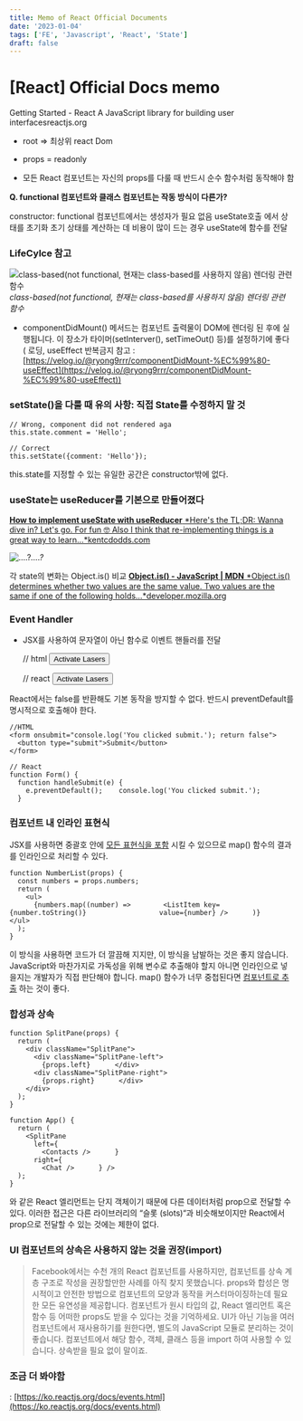 ```yaml
---
title: Memo of React Official Documents
date: '2023-01-04'
tags: ['FE', 'Javascript', 'React', 'State']
draft: false
---
```


# [React] Official Docs memo

Getting Started - React
A JavaScript library for building user interfacesreactjs.org

* root => 최상위 react Dom

* props = readonly

* 모든 React 컴포넌트는 자신의 props를 다룰 때 반드시 순수 함수처럼 동작해야 함

**Q. functional 컴포넌트와 클래스 컴포넌트는 작동 방식이 다른가?**

constructor: functional 컴포넌트에서는 생성자가 필요 없음
useState호출 에서 상태를 초기화
초기 상태를 계산하는 데 비용이 많이 드는 경우 useState에 함수를 전달

### LifeCylce 참고

![class-based(not functional, 현재는 class-based를 사용하지 않음) 렌더링 관련 함수](https://cdn-images-1.medium.com/max/2310/0*So5sqctZXGLNfI5c.png)*class-based(not functional, 현재는 class-based를 사용하지 않음) 렌더링 관련 함수*

* componentDidMount() 메서드는 컴포넌트 출력물이 DOM에 렌더링 된 후에 실행됩니다. 이 장소가 타이머(setInterver(), setTimeOut() 등)를 설정하기에 좋다 ( 로딩, useEffect 반복금지 참고 : [https://velog.io/@ryong9rrr/componentDidMount-%EC%99%80-useEffect](https://velog.io/@ryong9rrr/componentDidMount-%EC%99%80-useEffect))

### setState()을 다룰 때 유의 사항: 직접 State를 수정하지 말 것

    // Wrong, component did not rendered aga
    this.state.comment = 'Hello';

    // Correct
    this.setState({comment: 'Hello'});

this.state를 지정할 수 있는 유일한 공간은 constructor밖에 없다.

### useState는 useReducer를 기본으로 만들어졌다
[**How to implement useState with useReducer**
*Here's the TL;DR: Wanna dive in? Let's go. For fun 🤓 Also I think that re-implementing things is a great way to learn…*kentcdodds.com](https://kentcdodds.com/blog/how-to-implement-usestate-with-usereducer)

![….?](https://cdn-images-1.medium.com/max/3084/1*QaucPzpQvznviWQrzoMP-w.png)*….?*

각 state의 변화는 Object.is() 비교
[**Object.is() - JavaScript | MDN**
*Object.is() determines whether two values are the same value. Two values are the same if one of the following holds…*developer.mozilla.org](https://developer.mozilla.org/en-US/docs/Web/JavaScript/Reference/Global_Objects/Object/is#description)

### Event Handler

* JSX를 사용하여 문자열이 아닌 함수로 이벤트 핸들러를 전달

    // html
    <button onclick="activateLasers()">
      Activate Lasers
    </button>
    
    // react
    <button onClick={activateLasers}>  Activate Lasers</button>

React에서는 false를 반환해도 기본 동작을 방지할 수 없다. 반드시 preventDefault를 명시적으로 호출해야 한다.

    //HTML
    <form onsubmit="console.log('You clicked submit.'); return false">
      <button type="submit">Submit</button>
    </form>
    
    // React
    function Form() {
      function handleSubmit(e) {
        e.preventDefault();    console.log('You clicked submit.');
      }

### 컴포넌트 내 인라인 표현식

JSX를 사용하면 중괄호 안에 [모든 표현식을 포함](https://ko.reactjs.org/docs/introducing-jsx.html#embedding-expressions-in-jsx) 시킬 수 있으므로 map() 함수의 결과를 인라인으로 처리할 수 있다.

    function NumberList(props) {
      const numbers = props.numbers;
      return (
        <ul>
          {numbers.map((number) =>        <ListItem key={number.toString()}                  value={number} />      )}    </ul>
      );
    }

이 방식을 사용하면 코드가 더 깔끔해 지지만, 이 방식을 남발하는 것은 좋지 않습니다. JavaScript와 마찬가지로 가독성을 위해 변수로 추출해야 할지 아니면 인라인으로 넣을지는 개발자가 직접 판단해야 합니다. map() 함수가 너무 중첩된다면 [컴포넌트로 추출](https://ko.reactjs.org/docs/components-and-props.html#extracting-components) 하는 것이 좋다.

### 합성과 상속

    function SplitPane(props) {
      return (
        <div className="SplitPane">
          <div className="SplitPane-left">
            {props.left}      </div>
          <div className="SplitPane-right">
            {props.right}      </div>
        </div>
      );
    }
    
    function App() {
      return (
        <SplitPane
          left={
            <Contacts />      }
          right={
            <Chat />      } />
      );
    }

<Contacts />와 <Chat />같은 React 엘리먼트는 단지 객체이기 때문에 다른 데이터처럼 prop으로 전달할 수 있다. 이러한 접근은 다른 라이브러리의 “슬롯 (slots)“과 비슷해보이지만 React에서 prop으로 전달할 수 있는 것에는 제한이 없다.

### UI 컴포넌트의 상속은 사용하지 않는 것을 권장(import)
> Facebook에서는 수천 개의 React 컴포넌트를 사용하지만, 컴포넌트를 상속 계층 구조로 작성을 권장할만한 사례를 아직 찾지 못했습니다.
> props와 합성은 명시적이고 안전한 방법으로 컴포넌트의 모양과 동작을 커스터마이징하는데 필요한 모든 유연성을 제공합니다. 컴포넌트가 원시 타입의 값, React 엘리먼트 혹은 함수 등 어떠한 props도 받을 수 있다는 것을 기억하세요.
> UI가 아닌 기능을 여러 컴포넌트에서 재사용하기를 원한다면, 별도의 JavaScript 모듈로 분리하는 것이 좋습니다. 컴포넌트에서 해당 함수, 객체, 클래스 등을 import 하여 사용할 수 있습니다. 상속받을 필요 없이 말이죠.

### 조금 더 봐야함

: [https://ko.reactjs.org/docs/events.html](https://ko.reactjs.org/docs/events.html)
